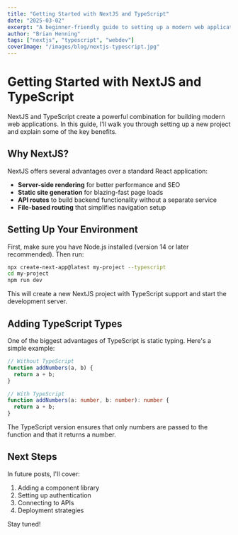 ```yaml
---
title: "Getting Started with NextJS and TypeScript"
date: "2025-03-02"
excerpt: "A beginner-friendly guide to setting up a modern web application with NextJS and TypeScript."
author: "Brian Henning"
tags: ["nextjs", "typescript", "webdev"]
coverImage: "/images/blog/nextjs-typescript.jpg"
---
```


# Getting Started with NextJS and TypeScript

NextJS and TypeScript create a powerful combination for building modern web applications. In this guide, I'll walk you through setting up a new project and explain some of the key benefits.

## Why NextJS?

NextJS offers several advantages over a standard React application:

- **Server-side rendering** for better performance and SEO
- **Static site generation** for blazing-fast page loads
- **API routes** to build backend functionality without a separate service
- **File-based routing** that simplifies navigation setup

## Setting Up Your Environment

First, make sure you have Node.js installed (version 14 or later recommended). Then run:

```bash
npx create-next-app@latest my-project --typescript
cd my-project
npm run dev
```

This will create a new NextJS project with TypeScript support and start the development server.

## Adding TypeScript Types

One of the biggest advantages of TypeScript is static typing. Here's a simple example:

```typescript
// Without TypeScript
function addNumbers(a, b) {
  return a + b;
}

// With TypeScript
function addNumbers(a: number, b: number): number {
  return a + b;
}
```

The TypeScript version ensures that only numbers are passed to the function and that it returns a number.

## Next Steps

In future posts, I'll cover:

1. Adding a component library
2. Setting up authentication
3. Connecting to APIs
4. Deployment strategies

Stay tuned!

